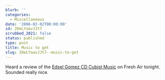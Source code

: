 ```yaml
---
blurb: ''
categories:
  - Miscellaneous
date: '2006-02-02T00:00:00'
id: 20eLYaavJJt7
scrubbed_2021: false
status: published
type: post
title: Music to get
slug: 20eLYaavJJt7--music-to-get
---
```


Heard a review of the
[Edsel Gomez CD Cubist Music](http://www.cdbaby.com/cd/edselgomez)
on Fresh Air tonight. Sounded really nice.
